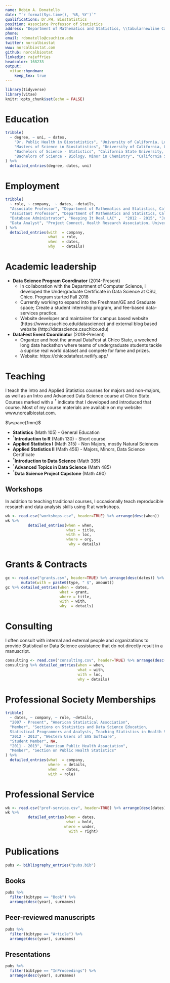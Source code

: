 ```yaml
---
name: Robin A. Donatello
date: "`r format(Sys.time(), '%B, %Y')`"
qualifications: Dr.PH, Biostatistics
position: Associate Professor of Statistics
address: "Department of Mathematics and Statistics, \\tabularnewline California State University, Chico"
phone: 
email: rdonatello@csuchico.edu
twitter: norcalbiostat
www: norcalbiostat.com
github: norcalbiostat
linkedin: rajeffries
headcolor: 168233
output: 
  vitae::hyndman:
    keep_tex: true
---
```


```r
library(tidyverse)
library(vitae)
knitr::opts_chunk$set(echo = FALSE)
```

# Education
```r
tribble(
  ~ degree, ~ uni, ~ dates,
    "Dr. Public Health in Biostatistics", "University of California, Los Angeles", "2007 - 2013", 
    "Masters of Science in Biostatistics", "University of California, Los Angeles",  "2005 - 2007",
    "Bachelors of Science - Statistics", "California State University, Chico",  "2001 - 2005",
    "Bachelors of Science - Biology, Minor in Chemistry", "California State University, Chico", "2001 - 2005", 
) %>% 
  detailed_entries(degree, dates, uni)
```



# Employment

```r
tribble(
  ~ role, ~ company,  ~ dates, ~details,
  "Associate Professor", "Department of Mathematics and Statistics, California State University, Chico",  "2020 - Present", NA,
  "Assistant Professor", "Department of Mathematics and Statistics, California State University, Chico",  "2014 - 2020", NA,
  "Database Administrator", "Keeping It Real LAC" ,  "2012 - 2015", "Joint employment between the Institute for Health Promotion and Disease Prevention Research, University of Southern California and the Los Angeles County Department of Public Health, HIV and STD Program Office",
  "Data Analyst", "Project Connect, Health Research Association, University of Southern California",  "2007 - 2012",NA,
) %>% 
  detailed_entries(with  = company, 
                   what  = role, 
                   when  = dates, 
                   why   = details)
```

# Academic leadership
* **Data Science Program Coordinator** (2014-Present)
    - In collaboration with the Department of Computer Science, I developed the Undergraduate Certificate in Data Science at CSU, Chico. Program started Fall 2018
    - Currently working to expand into the Freshman/GE and Graduate space; Create a student internship program, and fee-based data-services practice. 
    - Website developer and maintainer for campus based website (https://www.csuchico.edu/datascience) and external blog based website (http://datascience.csuchico.edu)
* **DataFest Event Coordinator** (2018-Present)
  - Organize and host the annual DataFest at Chico State, a weekend long data hackathon where teams of undergraduate students tackle a suprise real world dataset and compete for fame and prizes. 
  - Website: https://chicodatafest.netlify.app/ 

# Teaching 

I teach the Intro and Applied Statistics courses for majors and non-majors, as well as an Intro and Advanced Data Science course at Chico State. Courses marked with a $^{\dagger}$ indicate that I developed and introduced that course. Most of my course materials are available on my website: www.norcalbiostat.com. 

$\vspace{1mm}$

* **Statistics** (Math 105) - General Education
* $^{\dagger}$**Introduction to R** (Math 130) - Short course
* **Applied Statistics I** (Math 315) - Non Majors, mostly Natural Sciences
* **Applied Statistics II** (Math 456) - Majors, Minors, Data Science Certificate
* $^{\dagger}$**Introduction to Data Science** (Math 385)
* $^{\dagger}$**Advanced Topics in Data Science** (Math 485)
* $^{\dagger}$**Data Science Project Capstone** (Math 490)

\newpage

## Workshops
In addition to teaching traditional courses, I occasionally teach reproducible research and data analysis skills using R at workshops.


```r
wk <- read.csv("workshops.csv", header=TRUE) %>% arrange(desc(when))
wk %>% 
          detailed_entries(when = when, 
                           what = title,
                           with = loc, 
                           where = org, 
                            why = details)
```

# Grants & Contracts

```r
gc <- read.csv("grants.csv", header=TRUE) %>% arrange(desc(dates)) %>%
       mutate(with = paste0(type, " $", amount))
gc %>% detailed_entries(when = dates, 
                        what = grant, 
                        where = title, 
                        with = with,
                        why  = details)
```

\newpage

# Consulting
I often consult with internal and external people and organizations to provide Statistical or Data Science assistance that do not directly result in a manuscript. 

```r
consulting <- read.csv("consulting.csv", header=TRUE) %>% arrange(desc(when))
consulting %>% detailed_entries(when = when, 
                                what = with, 
                                with = loc, 
                                why = details)
```


# Professional Society Memberships

```r
tribble(
  ~ dates, ~ company, ~ role, ~details, 
  "2007 - Present", "American Statistical Association", 
  "Member", "Sections on Statistics and Data Science Education, 
  Statistical Programmers and Analysts, Teaching Statistics in Health Sciences",
  "2012 - 2013", "Western Users of SAS Software", 
  "Student Member", NA, 
  "2011 - 2013", "American Public Health Association", 
  "Member", "Section on Public Health Statistics"
) %>% 
  detailed_entries(what  = company, 
                   where  = details, 
                   when  = dates,
                   with = role)
```

# Professional Service

```r
wk <- read.csv("prof-service.csv", header=TRUE) %>% arrange(desc(dates))
wk %>% 
          detailed_entries(when = dates, 
                           what = bold, 
                          where = under, 
                            with = right)
```

\newpage

# Publications

```r
pubs <- bibliography_entries("pubs.bib")
```

## Books

```r
pubs %>%
  filter(bibtype == "Book") %>%
  arrange(desc(year), surnames)
```

## Peer-reviewed manuscripts

```r
pubs %>%
  filter(bibtype == "Article") %>%
  arrange(desc(year), surnames)
```

## Presentations

```r
pubs %>%
  filter(bibtype == "InProceedings") %>%
  arrange(desc(year), surnames)
```

